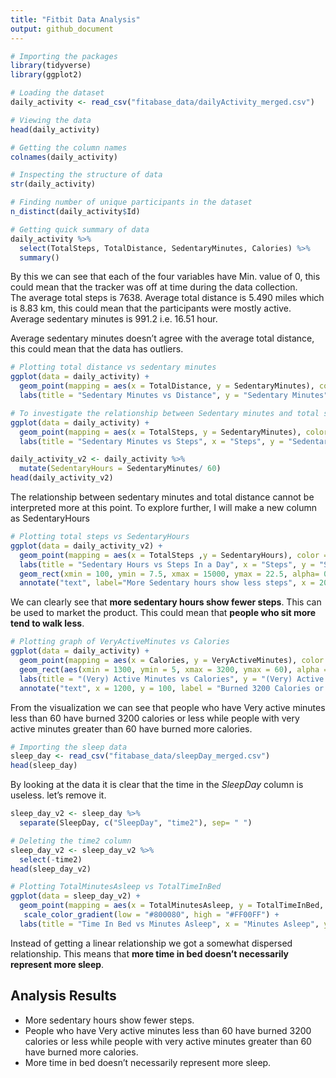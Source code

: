 ---
title: "Fitbit Data Analysis"
output: github_document
---

```{r import packages}
# Importing the packages
library(tidyverse)
library(ggplot2)
```

```{r load data, echo=TRUE}
# Loading the dataset
daily_activity <- read_csv("fitabase_data/dailyActivity_merged.csv")
```

```{r view data}
# Viewing the data
head(daily_activity)
```

```{r column names}
# Getting the column names
colnames(daily_activity)
```

```{r inspect data}
# Inspecting the structure of data
str(daily_activity)
```

```{r unique participants}
# Finding number of unique participants in the dataset
n_distinct(daily_activity$Id)
```

```{r daily_activity summary}
# Getting quick summary of data
daily_activity %>% 
  select(TotalSteps, TotalDistance, SedentaryMinutes, Calories) %>% 
  summary()
```

By this we can see that each of the four variables have Min. value of 0, this could mean that the tracker was off at time during the data collection.  
The average total steps is 7638. Average total distance is 5.490 miles which is 8.83 km, this could mean that the participants were mostly active. Average sedentary minutes is 991.2 i.e. 16.51 hour. 

Average sedentary minutes doesn't agree with the average total distance, this could mean that the data has outliers.

```{r total distance vs sedentary minutes}
# Plotting total distance vs sedentary minutes
ggplot(data = daily_activity) + 
  geom_point(mapping = aes(x = TotalDistance, y = SedentaryMinutes), color= "skyblue") +
  labs(title = "Sedentary Minutes vs Distance", y = "Sedentary Minutes", x = "Distance")
```

```{r total steps vs sedentary minutes}
# To investigate the relationship between Sedentary minutes and total steps. plotting a chart.
ggplot(data = daily_activity) + 
  geom_point(mapping = aes(x = TotalSteps, y = SedentaryMinutes), color = "violet") +
  labs(title = "Sedentary Minutes vs Steps", x = "Steps", y = "Sedentary Minutes")
```

```{r creating column SedentaryHours}
daily_activity_v2 <- daily_activity %>% 
  mutate(SedentaryHours = SedentaryMinutes/ 60)
head(daily_activity_v2)
```
The relationship between sedentary minutes and total distance cannot be interpreted more at this point. To explore further, I will make a new column as SedentaryHours

```{r SedenatryHours bar chart}
# Plotting total steps vs SedentaryHours
ggplot(data = daily_activity_v2) +
  geom_point(mapping = aes(x = TotalSteps ,y = SedentaryHours), color = "magenta") +
  labs(title = "Sedentary Hours vs Steps In a Day", x = "Steps", y = "Sedentary Hours") +
  geom_rect(xmin = 100, ymin = 7.5, xmax = 15000, ymax = 22.5, alpha= 0.01) +
  annotate("text", label="More Sedentary hours show less steps", x = 20000, y = 5, color = "blue")
```

We can clearly see that **more sedentary hours show fewer steps**. This can be used to market the product. This could mean that **people who sit more tend to walk less**. 

```{r VeryActiveMinutes vs Calories}
# Plotting graph of VeryActiveMinutes vs Calories
ggplot(data = daily_activity) +
  geom_point(mapping = aes(x = Calories, y = VeryActiveMinutes), color = "purple") +
  geom_rect(aes(xmin = 1300, ymin = 5, xmax = 3200, ymax = 60), alpha =0.01) +
  labs(title = "(Very) Active Minutes vs Calories", y = "(Very) Active Minutes", x = "Calories") +
  annotate("text", x = 1200, y = 100, label = "Burned 3200 Calories or less", color= "blue") 
```

From the visualization we can see that people who have Very active minutes less than 60 have burned 3200 calories or less while people with very active minutes greater than 60 have burned more calories.

```{r importing sleep data}
# Importing the sleep data
sleep_day <- read_csv("fitabase_data/sleepDay_merged.csv")
head(sleep_day)
```

By looking at the data it is clear that the time in the *SleepDay* column is useless. let's remove it.
```{r remove time from SleepDay column}
sleep_day_v2 <- sleep_day %>% 
  separate(SleepDay, c("SleepDay", "time2"), sep= " ")
```

```{r time2 column deletion}
# Deleting the time2 column
sleep_day_v2 <- sleep_day_v2 %>% 
  select(-time2)
head(sleep_day_v2)
```

```{r TotalMinutesAsleep vs TotalTimeInBed}
# Plotting TotalMinutesAsleep vs TotalTimeInBed 
ggplot(data = sleep_day_v2) +
  geom_point(mapping = aes(x = TotalMinutesAsleep, y = TotalTimeInBed, color = TotalSleepRecords)) +
   scale_color_gradient(low = "#800080", high = "#FF00FF") +
  labs(title = "Time In Bed vs Minutes Asleep", x = "Minutes Asleep", y = "Time In Bed", col = "Sleep Record(s)")
```

Instead of getting a linear relationship we got a somewhat dispersed relationship. This means that **more time in bed doesn't necessarily represent more sleep**.

## Analysis Results

* More sedentary hours show fewer steps.
* People who have Very active minutes less than 60 have burned 3200 calories or less while people with very active minutes greater than 60 have burned more calories.
* More time in bed doesn't necessarily represent more sleep.
